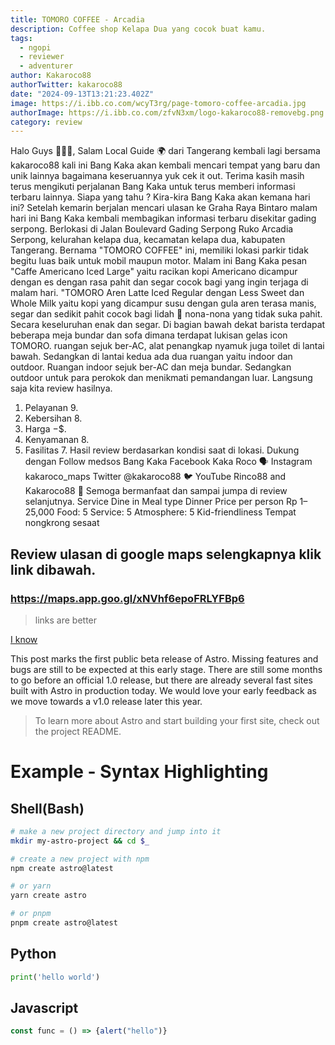 ```yaml
---
title: TOMORO COFFEE - Arcadia
description: Coffee shop Kelapa Dua yang cocok buat kamu.
tags:
  - ngopi
  - reviewer
  - adventurer
author: Kakaroco88
authorTwitter: kakaroco88
date: "2024-09-13T13:21:23.402Z"
image: https://i.ibb.co.com/wcyT3rg/page-tomoro-coffee-arcadia.jpg
authorImage: https://i.ibb.co.com/zfvN3xm/logo-kakaroco88-removebg.png
category: review
---
```

Halo Guys 🙋🏻‍♂️,
Salam Local Guide 🌍 dari Tangerang kembali lagi bersama kakaroco88 kali ini Bang Kaka akan kembali mencari tempat yang baru dan unik lainnya bagaimana keseruannya yuk cek it out.
Terima kasih masih terus mengikuti perjalanan Bang Kaka untuk terus memberi informasi terbaru lainnya.
Siapa yang tahu ? Kira-kira Bang Kaka akan kemana hari ini?
Setelah kemarin berjalan mencari ulasan ke Graha Raya Bintaro malam hari ini Bang Kaka kembali membagikan informasi terbaru disekitar gading serpong.
Berlokasi di Jalan Boulevard Gading Serpong Ruko Arcadia Serpong, kelurahan kelapa dua, kecamatan kelapa dua, kabupaten Tangerang.
Bernama "TOMORO COFFEE" ini, memiliki lokasi parkir tidak begitu luas baik untuk mobil maupun motor. Malam ini Bang Kaka pesan "Caffe Americano Iced Large" yaitu racikan kopi Americano dicampur dengan es dengan rasa pahit dan segar cocok bagi yang ingin terjaga di malam hari. "TOMORO Aren Latte Iced Regular dengan Less Sweet dan Whole Milk yaitu kopi yang dicampur susu dengan gula aren terasa manis, segar dan sedikit pahit cocok bagi lidah 👅 nona-nona yang tidak suka pahit. Secara keseluruhan enak dan segar.
Di bagian bawah dekat barista terdapat beberapa meja bundar dan sofa dimana terdapat lukisan gelas icon TOMORO. ruangan sejuk ber-AC, alat penangkap nyamuk juga toilet di lantai bawah. Sedangkan di lantai kedua ada dua ruangan yaitu indoor dan outdoor. Ruangan indoor sejuk ber-AC dan meja bundar. Sedangkan outdoor untuk para perokok dan menikmati pemandangan luar.
Langsung saja kita review hasilnya.
1. Pelayanan 9.
2. Kebersihan 8.
3. Harga $-$$.
4. Kenyamanan 8.
5. Fasilitas 7.
Hasil review berdasarkan kondisi saat di lokasi.
Dukung dengan Follow medsos Bang Kaka
Facebook Kaka Roco 🗣️
Instagram kakaroco_maps
Twitter @kakaroco88 🐦
YouTube Rinco88 and Kakaroco88 🚩
Semoga bermanfaat dan sampai jumpa di review selanjutnya.
Service
Dine in
Meal type
Dinner
Price per person
Rp 1–25,000
Food: 5
Service: 5
Atmosphere: 5
Kid-friendliness
Tempat nongkrong sesaat

## Review ulasan di google maps selengkapnya klik link dibawah.

### https://maps.app.goo.gl/xNVhf6epoFRLYFBp6

> links are better

[I know](they-are-better)

This post marks the first public beta release of Astro. Missing features and bugs are still to be expected at this early stage. There are still some months to go before an official 1.0 release, but there are already several fast sites built with Astro in production today. We would love your early feedback as we move towards a v1.0 release later this year.

> To learn more about Astro and start building your first site, check out the project README.

# Example - Syntax Highlighting

## Shell(Bash)

```bash
# make a new project directory and jump into it
mkdir my-astro-project && cd $_

# create a new project with npm
npm create astro@latest

# or yarn
yarn create astro

# or pnpm
pnpm create astro@latest
```

## Python

```python
print('hello world')
```

## Javascript

```js
const func = () => {alert("hello")}
```
